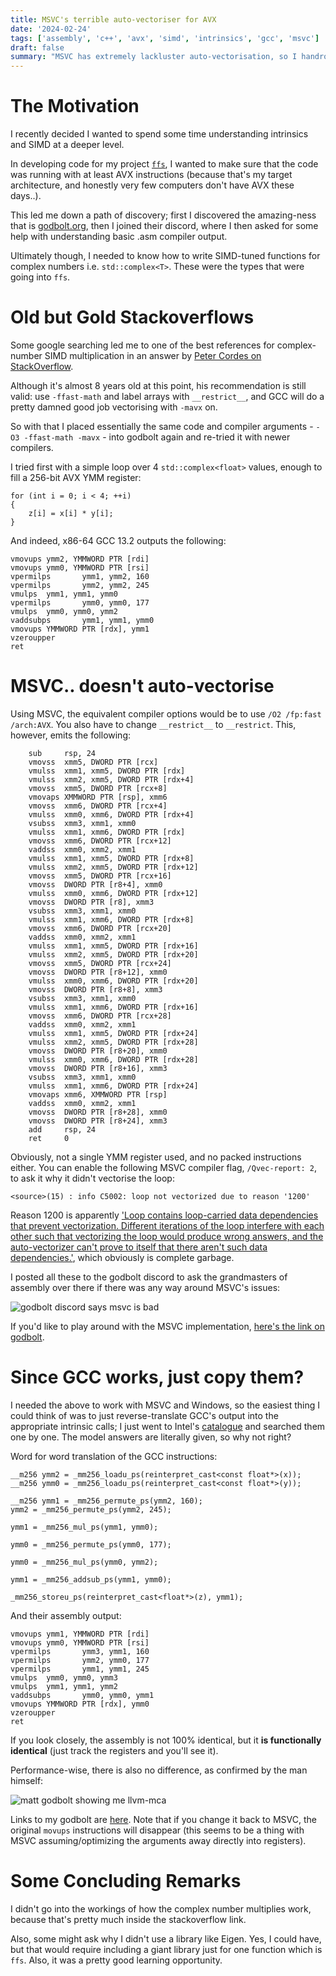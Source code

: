 ```yaml
---
title: MSVC's terrible auto-vectoriser for AVX
date: '2024-02-24'
tags: ['assembly', 'c++', 'avx', 'simd', 'intrinsics', 'gcc', 'msvc']
draft: false
summary: "MSVC has extremely lackluster auto-vectorisation, so I handrolled intrinsic calls by backtranslating GCC's output." 
---
```


# The Motivation

I recently decided I wanted to spend some time understanding intrinsics and SIMD at a deeper level.

In developing code for my project [`ffs`](https://github.com/icyveins7/ffs), I wanted to make sure that the code was running with at least AVX instructions (because that's my target architecture, and honestly very few computers don't have AVX these days..).

This led me down a path of discovery; first I discovered the amazing-ness that is [godbolt.org](https://godbolt.org), then I joined their discord, where I then asked for some help with understanding basic .asm compiler output.

Ultimately though, I needed to know how to write SIMD-tuned functions for complex numbers i.e. `std::complex<T>`. These were the types that were going into `ffs`.

# Old but Gold Stackoverflows

Some google searching led me to one of the best references for complex-number SIMD multiplication in an answer by [Peter Cordes on StackOverflow](https://stackoverflow.com/questions/39509746/how-to-square-two-complex-doubles-with-256-bit-avx-vectors/39521257#39521257).

Although it's almost 8 years old at this point, his recommendation is still valid: use `-ffast-math` and label arrays with `__restrict__`, and GCC will do a pretty damned good job vectorising with `-mavx` on.

So with that I placed essentially the same code and compiler arguments - `-O3 -ffast-math -mavx` - into godbolt again and re-tried it with newer compilers.

I tried first with a simple loop over 4 `std::complex<float>` values, enough to fill a 256-bit AVX YMM register:

```
for (int i = 0; i < 4; ++i)
{
    z[i] = x[i] * y[i];
}
```

And indeed, x86-64 GCC 13.2 outputs the following:

```
vmovups ymm2, YMMWORD PTR [rdi]
vmovups ymm0, YMMWORD PTR [rsi]
vpermilps       ymm1, ymm2, 160
vpermilps       ymm2, ymm2, 245
vmulps  ymm1, ymm1, ymm0
vpermilps       ymm0, ymm0, 177
vmulps  ymm0, ymm0, ymm2
vaddsubps       ymm1, ymm1, ymm0
vmovups YMMWORD PTR [rdx], ymm1
vzeroupper
ret
```

# MSVC.. doesn't auto-vectorise

Using MSVC, the equivalent compiler options would be to use `/O2 /fp:fast /arch:AVX`. You also have to change `__restrict__` to `__restrict`. This, however, emits the following:

```
    sub     rsp, 24
    vmovss  xmm5, DWORD PTR [rcx]
    vmulss  xmm1, xmm5, DWORD PTR [rdx]
    vmulss  xmm2, xmm5, DWORD PTR [rdx+4]
    vmovss  xmm5, DWORD PTR [rcx+8]
    vmovaps XMMWORD PTR [rsp], xmm6
    vmovss  xmm6, DWORD PTR [rcx+4]
    vmulss  xmm0, xmm6, DWORD PTR [rdx+4]
    vsubss  xmm3, xmm1, xmm0
    vmulss  xmm1, xmm6, DWORD PTR [rdx]
    vmovss  xmm6, DWORD PTR [rcx+12]
    vaddss  xmm0, xmm2, xmm1
    vmulss  xmm1, xmm5, DWORD PTR [rdx+8]
    vmulss  xmm2, xmm5, DWORD PTR [rdx+12]
    vmovss  xmm5, DWORD PTR [rcx+16]
    vmovss  DWORD PTR [r8+4], xmm0
    vmulss  xmm0, xmm6, DWORD PTR [rdx+12]
    vmovss  DWORD PTR [r8], xmm3
    vsubss  xmm3, xmm1, xmm0
    vmulss  xmm1, xmm6, DWORD PTR [rdx+8]
    vmovss  xmm6, DWORD PTR [rcx+20]
    vaddss  xmm0, xmm2, xmm1
    vmulss  xmm1, xmm5, DWORD PTR [rdx+16]
    vmulss  xmm2, xmm5, DWORD PTR [rdx+20]
    vmovss  xmm5, DWORD PTR [rcx+24]
    vmovss  DWORD PTR [r8+12], xmm0
    vmulss  xmm0, xmm6, DWORD PTR [rdx+20]
    vmovss  DWORD PTR [r8+8], xmm3
    vsubss  xmm3, xmm1, xmm0
    vmulss  xmm1, xmm6, DWORD PTR [rdx+16]
    vmovss  xmm6, DWORD PTR [rcx+28]
    vaddss  xmm0, xmm2, xmm1
    vmulss  xmm1, xmm5, DWORD PTR [rdx+24]
    vmulss  xmm2, xmm5, DWORD PTR [rdx+28]
    vmovss  DWORD PTR [r8+20], xmm0
    vmulss  xmm0, xmm6, DWORD PTR [rdx+28]
    vmovss  DWORD PTR [r8+16], xmm3
    vsubss  xmm3, xmm1, xmm0
    vmulss  xmm1, xmm6, DWORD PTR [rdx+24]
    vmovaps xmm6, XMMWORD PTR [rsp]
    vaddss  xmm0, xmm2, xmm1
    vmovss  DWORD PTR [r8+28], xmm0
    vmovss  DWORD PTR [r8+24], xmm3
    add     rsp, 24
    ret     0
```

Obviously, not a single YMM register used, and no packed instructions either. You can enable the following MSVC compiler flag, `/Qvec-report: 2`, to ask it why it didn't vectorise the loop:

```
<source>(15) : info C5002: loop not vectorized due to reason '1200'
```

Reason 1200 is apparently ['Loop contains loop-carried data dependencies that prevent vectorization. Different iterations of the loop interfere with each other such that vectorizing the loop would produce wrong answers, and the auto-vectorizer can't prove to itself that there aren't such data dependencies.'](https://learn.microsoft.com/en-us/cpp/error-messages/tool-errors/vectorizer-and-parallelizer-messages?view=msvc-170), which obviously is complete garbage.

I posted all these to the godbolt discord to ask the grandmasters of assembly over there if there was any way around MSVC's issues:

![godbolt discord says msvc is bad](/static/images/msvc-bad-autovectoriser/godbolt-discord.png)

If you'd like to play around with the MSVC implementation, [here's the link on godbolt](https://godbolt.org/z/Txf66f9on).


# Since GCC works, just copy them?

I needed the above to work with MSVC and Windows, so the easiest thing I could think of was to just reverse-translate GCC's output into the appropriate intrinsic calls; I just went to Intel's [catalogue](https://www.intel.com/content/www/us/en/docs/intrinsics-guide/index.html) and searched them one by one. The model answers are literally given, so why not right?

Word for word translation of the GCC instructions:

```
__m256 ymm2 = _mm256_loadu_ps(reinterpret_cast<const float*>(x));
__m256 ymm0 = _mm256_loadu_ps(reinterpret_cast<const float*>(y));

__m256 ymm1 = _mm256_permute_ps(ymm2, 160);
ymm2 = _mm256_permute_ps(ymm2, 245);

ymm1 = _mm256_mul_ps(ymm1, ymm0);

ymm0 = _mm256_permute_ps(ymm0, 177);

ymm0 = _mm256_mul_ps(ymm0, ymm2);

ymm1 = _mm256_addsub_ps(ymm1, ymm0);

_mm256_storeu_ps(reinterpret_cast<float*>(z), ymm1);
```


And their assembly output:

```
vmovups ymm1, YMMWORD PTR [rdi]
vmovups ymm0, YMMWORD PTR [rsi]
vpermilps       ymm3, ymm1, 160
vpermilps       ymm2, ymm0, 177
vpermilps       ymm1, ymm1, 245
vmulps  ymm0, ymm0, ymm3
vmulps  ymm1, ymm1, ymm2
vaddsubps       ymm0, ymm0, ymm1
vmovups YMMWORD PTR [rdx], ymm0
vzeroupper
ret
```

If you look closely, the assembly is not 100% identical, but it __is functionally identical__ (just track the registers and you'll see it).

Performance-wise, there is also no difference, as confirmed by the man himself:

![matt godbolt showing me llvm-mca](/static/images/msvc-bad-autovectoriser/godbolt-discord-llvm-mca.png)

Links to my godbolt are [here](https://godbolt.org/z/3qcMqvjxT). Note that if you change it back to MSVC, the original ```movups``` instructions will disappear (this seems to be a thing with MSVC assuming/optimizing the arguments away directly into registers).

# Some Concluding Remarks

I didn't go into the workings of how the complex number multiplies work, because that's pretty much inside the stackoverflow link.

Also, some might ask why I didn't use a library like Eigen. Yes, I could have, but that would require including a giant library just for one function which is ```ffs```. Also, it was a pretty good learning opportunity.
